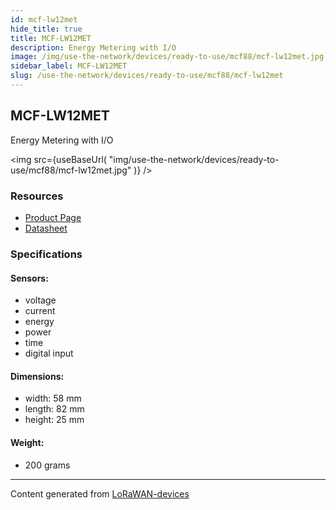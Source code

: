 ```yaml
---
id: mcf-lw12met
hide_title: true
title: MCF-LW12MET
description: Energy Metering with I/O
image: /img/use-the-network/devices/ready-to-use/mcf88/mcf-lw12met.jpg
sidebar_label: MCF-LW12MET
slug: /use-the-network/devices/ready-to-use/mcf88/mcf-lw12met
---
```



## MCF-LW12MET

Energy Metering with I/O

<img
src={useBaseUrl(
"img/use-the-network/devices/ready-to-use/mcf88/mcf-lw12met.jpg"
)}
/>

### Resources

- [Product Page](https://www.mcf88.it/prodotto/mcf-lw12met/)
- [Datasheet](https://www.mcf88.it/wp-content/uploads/2020/07/MCF-LW12MET.pdf)

### Specifications

#### Sensors:
- voltage
- current
- energy
- power
- time
- digital input
#### Dimensions:
- width: 58 mm
- length: 82 mm
- height: 25 mm
#### Weight: 
- 200 grams



---
Content generated from [LoRaWAN-devices](https://github.com/TheThingsNetwork/lorawan-devices)